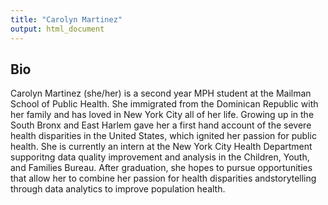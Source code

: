 ```yaml
---
title: "Carolyn Martinez"
output: html_document
---
```


## Bio

Carolyn Martinez (she/her) is a second year MPH student at the Mailman School of Public Health. She immigrated from the Dominican Republic with her family and has loved in New York City all of her life. Growing up in the South Bronx and East Harlem gave her a first hand account of the severe health disparities in the United States, which ignited her passion for public health. She is currently an intern at the New York City Health Department supporitng data quality improvement and analysis in the Children, Youth, and Families Bureau. After graduation, she hopes to pursue opportunities that allow her to combine her passion for health disparities andstorytelling through data analytics to improve population health. 